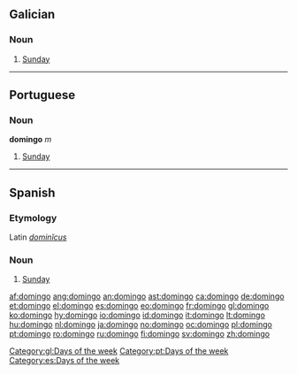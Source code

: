 {{also|Domingo}}
==Galician==
{{wikipedia|lang=gl}}
===Noun===
{{infl|gl|noun|g=m}}

# [[Sunday]]

[[Category:gl:Days of the week]]

----

==Portuguese==

===Noun===
'''domingo''' ''m''

# [[Sunday]]

[[Category:pt:Days of the week]]

----

==Spanish==

===Etymology===
Latin ''[[dominicus|dominĭcus]]''

===Noun===
{{es-noun-m|pl=domingos}}

# [[Sunday]]

[[Category:es:Days of the week]]

[[af:domingo]]
[[ang:domingo]]
[[an:domingo]]
[[ast:domingo]]
[[ca:domingo]]
[[de:domingo]]
[[et:domingo]]
[[el:domingo]]
[[es:domingo]]
[[eo:domingo]]
[[fr:domingo]]
[[gl:domingo]]
[[ko:domingo]]
[[hy:domingo]]
[[io:domingo]]
[[id:domingo]]
[[it:domingo]]
[[lt:domingo]]
[[hu:domingo]]
[[nl:domingo]]
[[ja:domingo]]
[[no:domingo]]
[[oc:domingo]]
[[pl:domingo]]
[[pt:domingo]]
[[ro:domingo]]
[[ru:domingo]]
[[fi:domingo]]
[[sv:domingo]]
[[zh:domingo]]